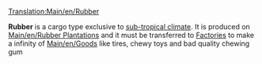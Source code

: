 [[Translation:Main/en/Rubber]]{{en/-}}
{{en/Cargo|name=Rubber
|image=Rubberplantation.png
|produced=[[Main/en/Rubber Plantation]]
|accepted=[[Main/en/Factory]]
}}

'''Rubber''' is a cargo type exclusive to [[Main/en/Climate#Sub-tropical|sub-tropical climate]]. It is produced on [[Main/en/Rubber Plantation]]s and it must be transferred to [[Main/en/Factory|Factories]] to make a infinity of [[Main/en/Goods]] like tires, chewy toys and bad quality chewing gum